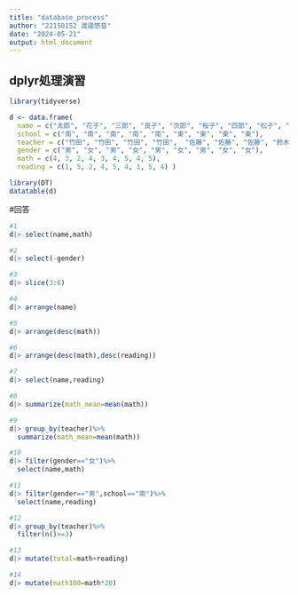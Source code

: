 ```yaml
---
title: "database_process"
author: "22150152 渡邉悠音"
date: "2024-05-21"
output: html_document
---
```


## dplyr処理演習
```r
library(tidyverse)

d <- data.frame(
  name = c("太郎", "花子", "三郎", "良子", "次郎", "桜子", "四郎", "松子", "愛子"),
  school = c("南", "南", "南", "南", "南", "東", "東", "東", "東"),
  teacher = c("竹田", "竹田", "竹田", "竹田",  "佐藤", "佐藤", "佐藤", "鈴木", "鈴木"),
  gender = c("男", "女", "男", "女", "男", "女", "男", "女", "女"),
  math = c(4, 3, 2, 4, 3, 4, 5, 4, 5),
  reading = c(1, 5, 2, 4, 5, 4, 1, 5, 4) )

library(DT)
datatable(d)
```

#回答
```r
#1
d|> select(name,math)

#2
d|> select(-gender)

#3
d|> slice(3:6)

#4
d|> arrange(name)

#5
d|> arrange(desc(math))

#6
d|> arrange(desc(math),desc(reading))

#7
d|> select(name,reading)

#8
d|> summarize(math_mean=mean(math))

#9
d|> group_by(teacher)%>%
  summarize(math_mean=mean(math))

#10
d|> filter(gender=="女")%>%
  select(name,math)

#11
d|> filter(gender=="男",school=="南")%>%
  select(name,reading)

#12
d|> group_by(teacher)%>%
  filter(n()>=3)

#13
d|> mutate(total=math+reading)

#14
d|> mutate(math100=math*20)

```

